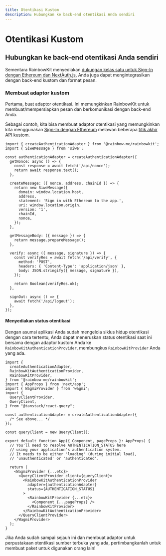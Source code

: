 ```yaml
---
title: Otentikasi Kustom
description: Hubungkan ke back-end otentikasi Anda sendiri
---
```


# Otentikasi Kustom

## Hubungkan ke back-end otentikasi Anda sendiri

Sementara RainbowKit menyediakan [dukungan kelas satu untuk Sign-In dengan Ethereum dan NextAuth.js,](/docs/authentication#set-up-sign-in-with-ethereum-and-nextauthjs) Anda juga dapat mengintegrasikan dengan back-end kustom dan format pesan.

### Membuat adaptor kustom

Pertama, buat adaptor otentikasi. Ini memungkinkan RainbowKit untuk membuat/mempersiapkan pesan dan berkomunikasi dengan back-end Anda.

Sebagai contoh, kita bisa membuat adaptor otentikasi yang memungkinkan kita menggunakan [Sign-In dengan Ethereum](https://login.xyz) melawan beberapa [titik akhir API kustom.](https://wagmi.sh/examples/sign-in-with-ethereum)

```tsx
import { createAuthenticationAdapter } from '@rainbow-me/rainbowkit';
import { SiweMessage } from 'siwe';

const authenticationAdapter = createAuthenticationAdapter({
  getNonce: async () => {
    const response = await fetch('/api/nonce');
    return await response.text();
  },

  createMessage: ({ nonce, address, chainId }) => {
    return new SiweMessage({
      domain: window.location.host,
      address,
      statement: 'Sign in with Ethereum to the app.',
      uri: window.location.origin,
      version: '1',
      chainId,
      nonce,
    });
  },

  getMessageBody: ({ message }) => {
    return message.prepareMessage();
  },

  verify: async ({ message, signature }) => {
    const verifyRes = await fetch('/api/verify', {
      method: 'POST',
      headers: { 'Content-Type': 'application/json' },
      body: JSON.stringify({ message, signature }),
    });

    return Boolean(verifyRes.ok);
  },

  signOut: async () => {
    await fetch('/api/logout');
  },
});
```

#### Menyediakan status otentikasi

Dengan asumsi aplikasi Anda sudah mengelola siklus hidup otentikasi dengan cara tertentu, Anda dapat meneruskan status otentikasi saat ini bersama dengan adaptor kustom Anda ke `RainbowKitAuthenticationProvider`, membungkus `RainbowKitProvider` Anda yang ada.

```tsx
import {
  createAuthenticationAdapter,
  RainbowKitAuthenticationProvider,
  RainbowKitProvider,
} from '@rainbow-me/rainbowkit';
import { AppProps } from 'next/app';
import { WagmiProvider } from 'wagmi';
import {
  QueryClientProvider,
  QueryClient,
} from "@tanstack/react-query";

const authenticationAdapter = createAuthenticationAdapter({
  /* See above... */
});

const queryClient = new QueryClient();

export default function App({ Component, pageProps }: AppProps) {
  // You'll need to resolve AUTHENTICATION_STATUS here
  // using your application's authentication system.
  // It needs to be either 'loading' (during initial load),
  // 'unauthenticated' or 'authenticated'.

  return (
    <WagmiProvider {...etc}>
      <QueryClientProvider client={queryClient}>
        <RainbowKitAuthenticationProvider
          adapter={authenticationAdapter}
          status={AUTHENTICATION_STATUS}
        >
          <RainbowKitProvider {...etc}>
            <Component {...pageProps} />
          </RainbowKitProvider>
        </RainbowKitAuthenticationProvider>
      </QueryClientProvider>
    </WagmiProvider>
  );
}
```

Jika Anda sudah sampai sejauh ini dan membuat adaptor untuk perpustakaan otentikasi sumber terbuka yang ada, pertimbangkanlah untuk membuat paket untuk digunakan orang lain!

